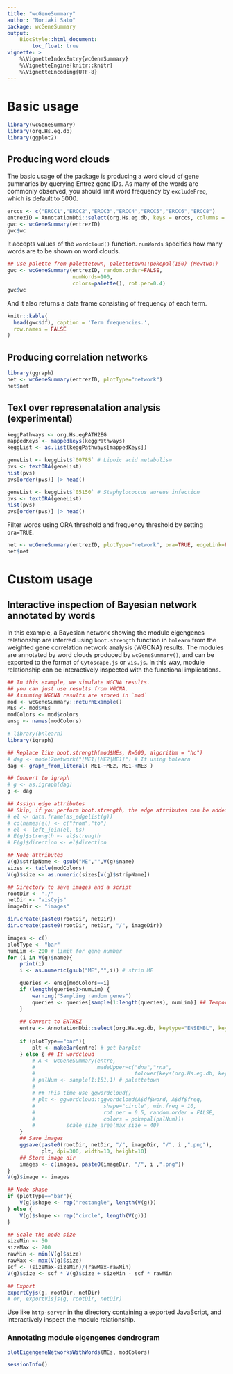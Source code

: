 ```yaml
---
title: "wcGeneSummary"
author: "Noriaki Sato"
package: wcGeneSummary
output: 
    BiocStyle::html_document:
        toc_float: true
vignette: >
    %\VignetteIndexEntry{wcGeneSummary}
    %\VignetteEngine{knitr::knitr}
    %\VignetteEncoding{UTF-8}  
---
```


# Basic usage

```r
library(wcGeneSummary)
library(org.Hs.eg.db)
library(ggplot2)
```

## Producing word clouds

The basic usage of the package is producing a word cloud of gene summaries by querying Entrez gene IDs.
As many of the words are commonly observed, you should limit word frequency by `excludeFreq`, which is default to 5000.

```r
erccs <- c("ERCC1","ERCC2","ERCC3","ERCC4","ERCC5","ERCC6","ERCC8")
entrezID = AnnotationDbi::select(org.Hs.eg.db, keys = erccs, columns = c("ENTREZID"), keytype = "SYMBOL")$ENTREZID
gwc <- wcGeneSummary(entrezID)
gwc$wc
```

It accepts values of the `wordcloud()` function. `numWords` specifies how many words are to be shown on word clouds.

```r
## Use palette from palettetown, palettetown::pokepal(150) (Mewtwo!)
gwc <- wcGeneSummary(entrezID, random.order=FALSE,
                     numWords=100,
                     colors=palette(), rot.per=0.4)
gwc$wc
```

And it also returns a data frame consisting of frequency of each term.

```r
knitr::kable(
  head(gwc$df), caption = 'Term frequencies.',
  row.names = FALSE
)
```

## Producing correlation networks

```r
library(ggraph)
net <- wcGeneSummary(entrezID, plotType="network")
net$net
```

## Text over represenatation analysis (experimental)

```r
keggPathways <- org.Hs.egPATH2EG
mappedKeys <- mappedkeys(keggPathways)
keggList <- as.list(keggPathways[mappedKeys])

geneList <- keggList$`00785` # Lipoic acid metabolism
pvs <- textORA(geneList)
hist(pvs)
pvs[order(pvs)] |> head()

geneList <- keggList$`05150` # Staphylococcus aureus infection
pvs <- textORA(geneList)
hist(pvs)
pvs[order(pvs)] |> head()
```

Filter words using ORA threshold and frequency threshold by setting `ora=TRUE`.

```r
net <- wcGeneSummary(entrezID, plotType="network", ora=TRUE, edgeLink=FALSE)
net$net
```

# Custom usage

## Interactive inspection of Bayesian network annotated by words

In this example, a Bayesian network showing the module eigengenes relationship are inferred using `boot.strength` function in `bnlearn` from the weighted gene correlation network analysis (WGCNA) results. The modules are annotated by word clouds produced by `wcGeneSummary()`, and can be exported to the format of `Cytoscape.js` or `vis.js`. In this way, module relationship can be interactively inspected with the functional implications.

```r
## In this example, we simulate WGCNA results.
## you can just use results from WGCNA.
## Assuming WGCNA results are stored in `mod`
mod <- wcGeneSummary::returnExample()
MEs <- mod$MEs
modColors <- mod$colors
ensg <- names(modColors)

# library(bnlearn)
library(igraph)

## Replace like boot.strength(mod$MEs, R=500, algorithm = "hc")
# dag <- model2network("[ME1][ME2|ME1]") # If using bnlearn
dag <- graph_from_literal( ME1-+ME2, ME1-+ME3 )

## Convert to igraph
# g <- as.igraph(dag)
g <- dag

## Assign edge attributes
## Skip, if you perform boot.strength, the edge attributes can be added from the result
# el <- data.frame(as_edgelist(g))
# colnames(el) <- c("from","to")
# el <- left_join(el, bs)
# E(g)$strength <- el$strength
# E(g)$direction <- el$direction

## Node attributes
V(g)$stripName <- gsub("ME","",V(g)$name)
sizes <- table(modColors)
V(g)$size <- as.numeric(sizes[V(g)$stripName])

## Directory to save images and a script
rootDir <- "./"
netDir <- "visCyjs"
imageDir <- "images"

dir.create(paste0(rootDir, netDir))
dir.create(paste0(rootDir, netDir, "/", imageDir))

images <- c()
plotType <- "bar"
numLim <- 200 # limit for gene number
for (i in V(g)$name){
    print(i)
    i <- as.numeric(gsub("ME","",i)) # strip ME

    queries <- ensg[modColors==i]
    if (length(queries)>numLim) {
        warning("Sampling random genes")
        queries <- queries[sample(1:length(queries), numLim)] ## Temporary restrict to randomly chosen genes, should be replaced to like kME values
    }
    
    ## Convert to ENTREZ
    entre <- AnnotationDbi::select(org.Hs.eg.db, keytype="ENSEMBL", keys = queries, columns = "ENTREZID")$ENTREZID
    
    if (plotType=="bar"){
        plt <- makeBar(entre) # get barplot
    } else { ## If wordcloud
        # A <- wcGeneSummary(entre,
        #                    madeUpper=c("dna","rna",
        #                                tolower(keys(org.Hs.eg.db, keytype="SYMBOL"))))
        # palNum <- sample(1:151,1) # palettetown
        # 
        # ## This time use ggwordcloud()
        # plt <- ggwordcloud::ggwordcloud(A$df$word, A$df$freq,
        #                      shape="circle", min.freq = 10,
        #                      rot.per = 0.5, random.order = FALSE,
        #                      colors = pokepal(palNum))+
        #          scale_size_area(max_size = 40)
    }
    ## Save images
    ggsave(paste0(rootDir, netDir, "/", imageDir, "/", i ,".png"),
           plt, dpi=300, width=10, height=10)
    ## Store image dir
    images <- c(images, paste0(imageDir, "/", i ,".png"))
}
V(g)$image <- images

## Node shape
if (plotType=="bar"){
    V(g)$shape <- rep("rectangle", length(V(g))) 
} else {
    V(g)$shape <- rep("circle", length(V(g)))
}

## Scale the node size
sizeMin <- 50
sizeMax <- 200
rawMin <- min(V(g)$size)
rawMax <- max(V(g)$size)
scf <- (sizeMax-sizeMin)/(rawMax-rawMin)
V(g)$size <- scf * V(g)$size + sizeMin - scf * rawMin

## Export
exportCyjs(g, rootDir, netDir)
# or, exportVisjs(g, rootDir, netDir)
```

Use like `http-server` in the directory containing a exported JavaScript, and interactively inspect the module relationship.

### Annotating module eigengenes dendrogram

```r
plotEigengeneNetworksWithWords(MEs, modColors)
```

```r
sessionInfo()
```